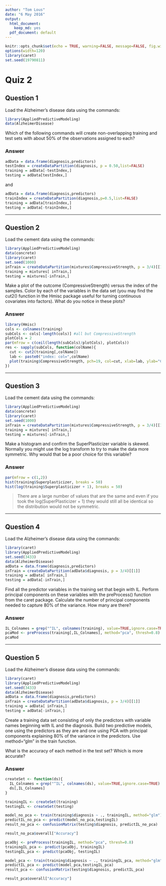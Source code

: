 ```yaml
---
author: "Tom Lous"
date: "6 May 2016"
output:
  html_document:
    keep_md: yes
  pdf_document: default
---
```


```r
knitr::opts_chunk$set(echo = TRUE, warning=FALSE, message=FALSE, fig.width=10, fig.height=5)
options(width=120)
library(caret)
set.seed(19790811)
```

# Quiz 2
## Question 1

Load the Alzheimer's disease data using the commands:

```r
library(AppliedPredictiveModeling)
data(AlzheimerDisease)
```

Which of the following commands will create non-overlapping training and test sets with about 50% of the observations assigned to each?

### Answer

```r
adData = data.frame(diagnosis,predictors)
testIndex = createDataPartition(diagnosis, p = 0.50,list=FALSE)
training = adData[-testIndex,]
testing = adData[testIndex,]
```

and

```r
adData = data.frame(diagnosis,predictors)
trainIndex = createDataPartition(diagnosis,p=0.5,list=FALSE)
training = adData[trainIndex,]
testing = adData[-trainIndex,]
```

---

## Question 2

Load the cement data using the commands:


```r
library(AppliedPredictiveModeling)
data(concrete)
library(caret)
set.seed(1000)
inTrain = createDataPartition(mixtures$CompressiveStrength, p = 3/4)[[1]]
training = mixtures[ inTrain,]
testing = mixtures[-inTrain,]
```

Make a plot of the outcome (CompressiveStrength) versus the index of the samples. Color by each of the variables in the data set (you may find the cut2() function in the Hmisc package useful for turning continuous covariates into factors). What do you notice in these plots?

### Answer

```r
library(Hmisc)
cols <- colnames(training)
subCols <- cols[-length(cols)] #all but CompressiveStrength
plotCols = 2
par(mfrow = c(ceil(length(subCols)/plotCols), plotCols))
res <- sapply(subCols, function(colName){
  cut <- cut2(training[,colName])
  lab <- paste0("index: col=",colName)
  plot(training$CompressiveStrength, pch=19, col=cut, xlab=lab, ylab="CompressiveStrength")
})
```

---

## Question 3

Load the cement data using the commands:

```r
library(AppliedPredictiveModeling)
data(concrete)
library(caret)
set.seed(1000)
inTrain = createDataPartition(mixtures$CompressiveStrength, p = 3/4)[[1]]
training = mixtures[ inTrain,]
testing = mixtures[-inTrain,]
```

Make a histogram and confirm the SuperPlasticizer variable is skewed. Normally you might use the log transform to try to make the data more symmetric. Why would that be a poor choice for this variable?


### Answer

```r
par(mfrow = c(1,2))
hist(training$Superplasticizer, breaks = 50)
hist(log(training$Superplasticizer + 1), breaks = 50)
```

>There are a large number of values that are the same and even if you took the log(SuperPlasticizer + 1) they would still all be identical so the distribution would not be symmetric.

---

## Question 4

Load the Alzheimer's disease data using the commands:

```r
library(caret)
library(AppliedPredictiveModeling)
set.seed(3433)
data(AlzheimerDisease)
adData = data.frame(diagnosis,predictors)
inTrain = createDataPartition(adData$diagnosis, p = 3/4)[[1]]
training = adData[ inTrain,]
testing = adData[-inTrain,]
```

Find all the predictor variables in the training set that begin with IL. Perform principal components on these variables with the preProcess() function from the caret package. Calculate the number of principal components needed to capture 80% of the variance. How many are there?

### Answer

```r
IL_Colnames = grep("^IL", colnames(training), value=TRUE,ignore.case=TRUE)
pcaMod <- preProcess(training[,IL_Colnames], method="pca", thresh=0.8)
pcaMod
```

---

## Question 5

Load the Alzheimer's disease data using the commands:

```r
library(caret)
library(AppliedPredictiveModeling)
set.seed(3433)
data(AlzheimerDisease)
adData = data.frame(diagnosis,predictors)
inTrain = createDataPartition(adData$diagnosis, p = 3/4)[[1]]
training = adData[ inTrain,]
testing = adData[-inTrain,]
```

Create a training data set consisting of only the predictors with variable names beginning with IL and the diagnosis. Build two predictive models, one using the predictors as they are and one using PCA with principal components explaining 80% of the variance in the predictors. Use method="glm" in the train function.

What is the accuracy of each method in the test set? Which is more accurate?

### Answer

```r
createSet <- function(ds){
  IL_Colnames = grep("^IL", colnames(ds), value=TRUE,ignore.case=TRUE)
  ds[,IL_Colnames]
}

trainingIL <- createSet(training)
testingIL <- createSet(testing)

model_no_pca <- train(training$diagnosis ~ ., trainingIL, method="glm")
predictIL_no_pca <- predict(model_no_pca,testingIL)
result_no_pca <- confusionMatrix(testing$diagnosis, predictIL_no_pca)

result_no_pca$overall["Accuracy"]

pcaObj <- preProcess(trainingIL, method="pca", thresh=0.8)
trainingIL_pca <- predict(pcaObj, trainingIL)
testingIL_pca <- predict(pcaObj, testingIL)

model_pca <- train(training$diagnosis ~ ., trainingIL_pca, method="glm")
predictIL_pca <- predict(model_pca,testingIL_pca)
result_pca <- confusionMatrix(testing$diagnosis, predictIL_pca)

result_pca$overall["Accuracy"]


```

